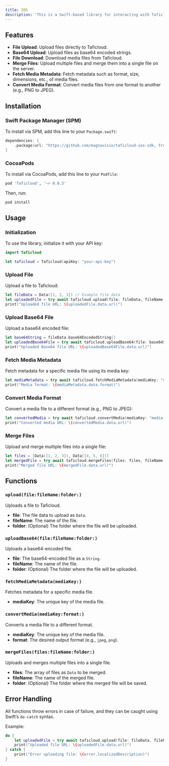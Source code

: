 ```yaml
---
title: IOS
description: 'This is a Swift-based library for interacting with Taficloud services, allowing you to upload files, download files, merge files, and manage media metadata through an intuitive API. This package supports both CocoaPods and Swift Package Manager (SPM) for iOS.'
---
```


## Features

- **File Upload**: Upload files directly to Taficloud.
- **Base64 Upload**: Upload files as base64 encoded strings.
- **File Download**: Download media files from Taficloud.
- **Merge Files**: Upload multiple files and merge them into a single file on the server.
- **Fetch Media Metadata**: Fetch metadata such as format, size, dimensions, etc., of media files.
- **Convert Media Format**: Convert media files from one format to another (e.g., PNG to JPEG).

## Installation

### Swift Package Manager (SPM)

To install via SPM, add this line to your `Package.swift`:

```swift
dependencies: [
    .package(url: "https://github.com/magnavisio/taficloud-ios-sdk, from: "0.0.3")
]
```

### CocoaPods

To install via CocoaPods, add this line to your `Podfile`:

```ruby
pod 'Taficloud', '~> 0.0.3'
```

Then, run:

```bash
pod install
```

## Usage

### Initialization

To use the library, initialize it with your API key:

```swift
import Taficloud

let taficloud = Taficloud(apiKey: "your-api-key")
```

### Upload File

Upload a file to Taficloud:

```swift
let fileData = Data([1, 2, 3]) // Example file data
let uploadedFile = try await taficloud.upload(file: fileData, fileName: "example.txt", folder: "test-folder")
print("Uploaded file URL: \(uploadedFile.data.url)")
```

### Upload Base64 File

Upload a base64 encoded file:

```swift
let base64String = fileData.base64EncodedString()
let uploadedBase64File = try await taficloud.uploadBase64(file: base64String, fileName: "example.txt", folder: "test-folder")
print("Uploaded Base64 file URL: \(uploadedBase64File.data.url)")
```

### Fetch Media Metadata

Fetch metadata for a specific media file using its media key:

```swift
let mediaMetadata = try await taficloud.fetchMediaMetadata(mediaKey: "media-key")
print("Media format: \(mediaMetadata.data.format)")
```

### Convert Media Format

Convert a media file to a different format (e.g., PNG to JPEG):

```swift
let convertedMedia = try await taficloud.convertMedia(mediaKey: "media-key", format: "jpeg")
print("Converted media URL: \(convertedMedia.data.url)")
```

### Merge Files

Upload and merge multiple files into a single file:

```swift
let files = [Data([1, 2, 3]), Data([4, 5, 6])]
let mergedFile = try await taficloud.mergeFiles(files: files, fileName: "merged-file.txt", folder: "merged-folder")
print("Merged file URL: \(mergedFile.data.url)")
```

## Functions

### `upload(file:fileName:folder:)`

Uploads a file to Taficloud.

- **file**: The file data to upload as `Data`.
- **fileName**: The name of the file.
- **folder**: (Optional) The folder where the file will be uploaded.

### `uploadBase64(file:fileName:folder:)`

Uploads a base64-encoded file.

- **file**: The base64-encoded file as a `String`.
- **fileName**: The name of the file.
- **folder**: (Optional) The folder where the file will be uploaded.

### `fetchMediaMetadata(mediaKey:)`

Fetches metadata for a specific media file.

- **mediaKey**: The unique key of the media file.

### `convertMedia(mediaKey:format:)`

Converts a media file to a different format.

- **mediaKey**: The unique key of the media file.
- **format**: The desired output format (e.g., `jpeg`, `png`).

### `mergeFiles(files:fileName:folder:)`

Uploads and merges multiple files into a single file.

- **files**: The array of files as `Data` to be merged.
- **fileName**: The name of the merged file.
- **folder**: (Optional) The folder where the merged file will be saved.

## Error Handling

All functions throw errors in case of failure, and they can be caught using Swift’s `do-catch` syntax.

Example:

```swift
do {
    let uploadedFile = try await taficloud.upload(file: fileData, fileName: "example.txt", folder: "test-folder")
    print("Uploaded file URL: \(uploadedFile.data.url)")
} catch {
    print("Error uploading file: \(error.localizedDescription)")
}
```
